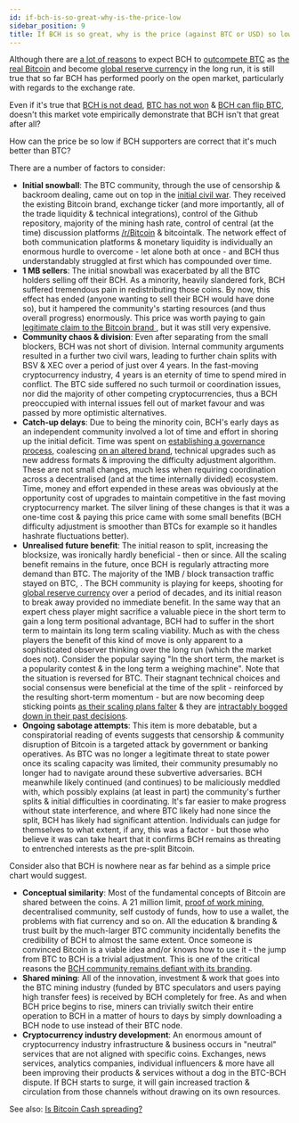 ```yaml
---
id: if-bch-is-so-great-why-is-the-price-low
sidebar_position: 9
title: If BCH is so great, why is the price (against BTC or USD) so low?
---
```


Although there are [a lot of reasons](/faqs/BCH/why-bitcoin-cash) to expect BCH to [outcompete BTC](/faqs/BCH-vs-BTC/whats-wrong-with-bitcoin-btc) as [the real Bitcoin](/faqs/BCH-vs-BTC/is-bch-the-real-bitcoin) and become [global reserve currency](/faqs/Global-Reserve-Currency/what-do-you-mean-reserve-currency) in the long run, it is still true that so far BCH has performed poorly on the open market, particularly with regards to the exchange rate.

Even if it's true that [BCH is not dead](/faqs/Other/is-bitcoin-cash-dead), [BTC has not won](/faqs/BCH-vs-BTC/hasnt-btc-already-won) & [BCH can flip BTC](/faqs/BCH-vs-BTC/can-bch-flip-btc), doesn't this market vote empirically demonstrate that BCH isn't that great after all?

How can the price be so low if BCH supporters are correct that it's much better than BTC?

There are a number of factors to consider:

- **Initial snowball**: The BTC community, through the use of censorship & backroom dealing, came out on top in the [initial civil war](/start#episode-8-of-10-bitcoin-cash). They received the existing Bitcoin brand, exchange ticker (and more importantly, all of the trade liquidity & technical integrations), control of the Github repository, majority of the mining hash rate, control of central (at the time) discussion platforms [/r/Bitcoin](https://reddit.com/r/Bitcoin) & bitcointalk. The network effect of both communication platforms & monetary liquidity is individually an enormous hurdle to overcome - let alone both at once - and BCH thus understandably struggled at first which has compounded over time.
- **1 MB sellers**: The initial snowball was exacerbated by all the BTC holders selling off their BCH. As a minority, heavily slandered fork, BCH suffered tremendous pain in redistributing those coins. By now, this effect has ended (anyone wanting to sell their BCH would have done so), but it hampered the community's starting resources (and thus overall progress) enormously. This price was worth paying to gain [legitimate claim to the Bitcoin brand ](/faqs/BCH-vs-BTC/is-bch-the-real-bitcoin), but it was still very expensive.
- **Community chaos & division**: Even after separating from the small blockers, BCH was not short of division. Internal community arguments resulted in a further two civil wars, leading to further chain splits with BSV & XEC over a period of just over 4 years. In the fast-moving cryptocurrency industry, 4 years is an eternity of time to spend mired in conflict. The BTC side suffered no such turmoil or coordination issues, nor did the majority of other competing cryptocurrencies, thus a BCH preoccupied with internal issues fell out of market favour and was passed by more optimistic alternatives.
- **Catch-up delays**: Due to being the minority coin, BCH's early days as an independent community involved a lot of time and effort in shoring up the initial deficit. Time was spent on [establishing a governance process](/faqs/BCH/how-does-BCH-governance-work), coalescing [on an altered brand](/faqs/BCH/will-bitcoin-cash-rebrand), technical upgrades such as new address formats & improving the difficulty adjustment algorithm. These are not small changes, much less when requiring coordination across a decentralised (and at the time internally divided) ecosystem. Time, money and effort expended in these areas was obviously at the opportunity cost of upgrades to maintain competitive in the fast moving cryptocurrency market. The silver lining of these changes is that it was a one-time cost & paying this price came with some small benefits (BCH difficulty adjustment is smoother than BTCs for example so it handles hashrate fluctuations better).
- **Unrealised future benefit**: The initial reason to split, increasing the blocksize, was ironically hardly beneficial - then or since. All the scaling benefit remains in the future, once BCH is regularly attracting more demand than BTC. The majority of the 1MB / block transaction traffic stayed on BTC, . The BCH community is playing for keeps, shooting for [global reserve currency](/faqs/Global-Reserve-Currency/what-do-you-mean-reserve-currency) over a period of decades, and its initial reason to break away provided no immediate benefit. In the same way that an expert chess player might sacrifice a valuable piece in the short term to gain a long term positional advantage, BCH had to suffer in the short term to maintain its long term scaling viability. Much as with the chess players the benefit of this kind of move is only apparent to a sophisticated observer thinking over the long run (which the market does not). Consider the popular saying "In the short term, the market is a popularity contest & in the long term a weighing machine". Note that the situation is reversed for BTC. Their stagnant technical choices and social consensus were beneficial at the time of the split - reinforced by the resulting short-term momentum - but are now becoming deep sticking points [as their scaling plans falter](/faqs/BCH-vs-BTC/what-about-lightning-network) & they are [intractably bogged down in their past decisions](/faqs/BCH-vs-BTC/what-if-btc-raises-block-size).
- **Ongoing sabotage attempts**: This item is more debatable, but a conspiratorial reading of events suggests that censorship & community disruption of Bitcoin is a targeted attack by government or banking operatives. As BTC was no longer a legitimate threat to state power once its scaling capacity was limited, their community presumably no longer had to navigate around these subvertive adversaries. BCH meanwhile likely continued (and continues) to be maliciously meddled with, which possibly explains (at least in part) the community's further splits & initial difficulties in coordinating. It's far easier to make progress without state interference, and where BTC likely had none since the split, BCH has likely had significant attention. Individuals can judge for themselves to what extent, if any, this was a factor - but those who believe it was can take heart that it confirms BCH remains as threating to entrenched interests as the pre-split Bitcoin.

Consider also that BCH is nowhere near as far behind as a simple price chart would suggest.

- **Conceptual similarity**: Most of the fundamental concepts of Bitcoin are shared between the coins. A 21 million limit, [proof of work mining](/faqs/BCH/will-bitcoin-cash-switch-to-pos), decentralised community, self custody of funds, how to use a wallet, the problems with fiat currency and so on. All the education & branding & trust built by the much-larger BTC community incidentally benefits the credibility of BCH to almost the same extent. Once someone is convinced Bitcoin is a viable idea and/or knows how to use it - the jump from BTC to BCH is a trivial adjustment. This is one of the critical reasons the [BCH community remains defiant with its branding](/faqs/BCH/will-bitcoin-cash-rebrand).
- **Shared mining**: All of the innovation, investment & work that goes into the BTC mining industry (funded by BTC speculators and users paying high transfer fees) is received by BCH completely for free. As and when BCH price begins to rise, miners can trivially switch their entire operation to BCH in a matter of hours to days by simply downloading a BCH node to use instead of their BTC node.
- **Cryptocurrency industry development**: An enormous amount of cryptocurrency industry infrastructure & business occurs in "neutral" services that are not aligned with specific coins. Exchanges, news services, analytics companies, individual influencers & more have all been improving their products & services without a dog in the BTC-BCH dispute. If BCH starts to surge, it will gain increased traction & circulation from those channels without drawing on its own resources.

See also: [Is Bitcoin Cash spreading?](/faqs/BCH/is-BCH-spreading)
